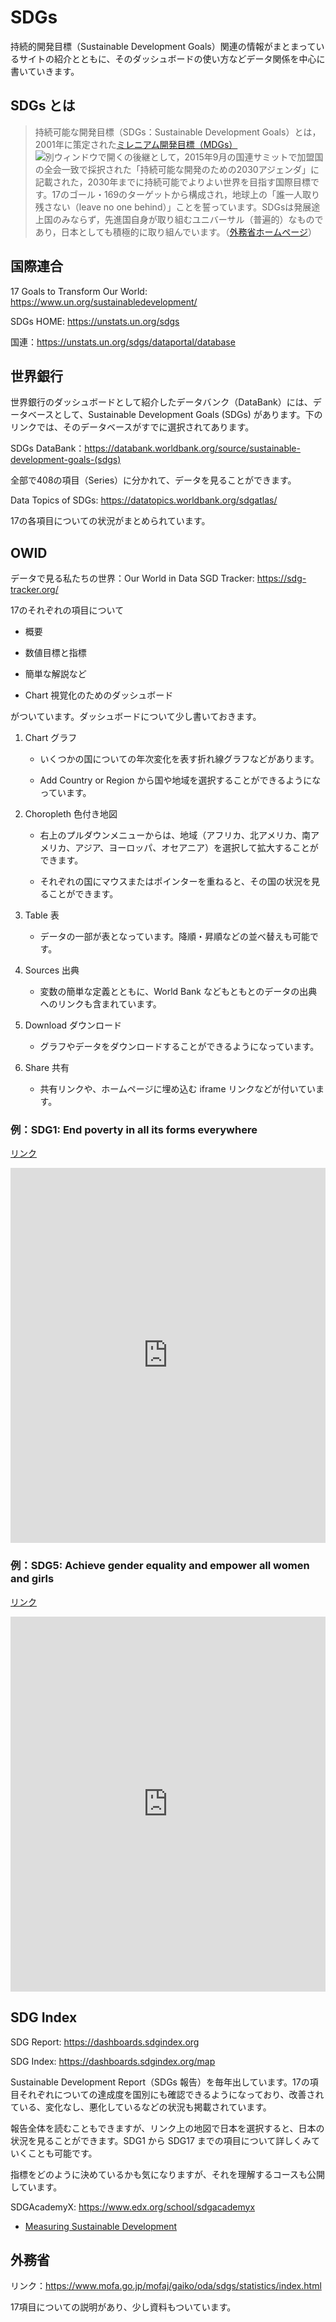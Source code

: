 # SDGs {#sdgs-site}

持続的開発目標（Sustainable Development Goals）関連の情報がまとまっているサイトの紹介とともに、そのダッシュボードの使い方などデータ関係を中心に書いていきます。

## SDGs とは

> 持続可能な開発目標（SDGs：Sustainable Development Goals）とは，2001年に策定された[ミレニアム開発目標（MDGs）](https://www.mofa.go.jp/mofaj/gaiko/oda/doukou/mdgs.html)![別ウィンドウで開く](https://www.mofa.go.jp/mofaj/gaiko/oda/sdgs/common_img/icon_window.gif){alt="別ウィンドウで開く"}の後継として，2015年9月の国連サミットで加盟国の全会一致で採択された「持続可能な開発のための2030アジェンダ」に記載された，2030年までに持続可能でよりよい世界を目指す国際目標です。17のゴール・169のターゲットから構成され，地球上の「誰一人取り残さない（leave no one behind）」ことを誓っています。SDGsは発展途上国のみならず，先進国自身が取り組むユニバーサル（普遍的）なものであり，日本としても積極的に取り組んでいます。（[外務省ホームページ](https://www.mofa.go.jp/mofaj/gaiko/oda/sdgs/about/index.html)）

## 国際連合

17 Goals to Transform Our World: <https://www.un.org/sustainabledevelopment/>

SDGs HOME: <https://unstats.un.org/sdgs>

国連：<https://unstats.un.org/sdgs/dataportal/database>

## 世界銀行

世界銀行のダッシュボードとして紹介したデータバンク（DataBank）には、データベースとして、Sustainable Development Goals (SDGs) があります。下のリンクでは、そのデータベースがすでに選択されてあります。

SDGs DataBank：[https://databank.worldbank.org/source/sustainable-development-goals-(sdgs)](https://databank.worldbank.org/source/sustainable-development-goals-(sdgs)){.uri}

全部で408の項目（Series）に分かれて、データを見ることができます。

Data Topics of SDGs: <https://datatopics.worldbank.org/sdgatlas/>

17の各項目についての状況がまとめられています。

## OWID

データで見る私たちの世界：Our World in Data SGD Tracker: <https://sdg-tracker.org/>

17のそれぞれの項目について

-   概要

-   数値目標と指標

-   簡単な解説など

-   Chart 視覚化のためのダッシュボード

がついています。ダッシュボードについて少し書いておきます。

1.  Chart グラフ

    -   いくつかの国についての年次変化を表す折れ線グラフなどがあります。

    -   Add Country or Region から国や地域を選択することができるようになっています。

2.  Choropleth 色付き地図

    -   右上のプルダウンメニューからは、地域（アフリカ、北アメリカ、南アメリカ、アジア、ヨーロッパ、オセアニア）を選択して拡大することができます。

    -   それぞれの国にマウスまたはポインターを重ねると、その国の状況を見ることができます。

3.  Table 表

    -   データの一部が表となっています。降順・昇順などの並べ替えも可能です。

4.  Sources 出典

    -   変数の簡単な定義とともに、World Bank などもともとのデータの出典へのリンクも含まれています。

5.  Download ダウンロード

    -   グラフやデータをダウンロードすることができるようになっています。

6.  Share 共有

    -   共有リンクや、ホームページに埋め込む iframe リンクなどが付いています。

### 例：SDG1: **End poverty in all its forms everywhere**

[リンク](https://ourworldindata.org/grapher/share-of-population-in-extreme-poverty)

```{=html}
<iframe src="https://ourworldindata.org/grapher/share-of-population-in-extreme-poverty" loading="lazy" style="width: 100%; height: 600px; border: 0px none;"></iframe>
```
### 例：SDG5: **Achieve gender equality and empower all women and girls**

[リンク](https://ourworldindata.org/grapher/overarching-legal-frameworks-regarding-gender-equality)

```{=html}
<iframe src="https://ourworldindata.org/grapher/overarching-legal-frameworks-regarding-gender-equality?tab=chart&time=2018..2022&country=ARE~OWID_WRL~KEN~JPN" loading="lazy" style="width: 100%; height: 600px; border: 0px none;"></iframe>
```
## SDG Index

SDG Report: <https://dashboards.sdgindex.org>

SDG Index: <https://dashboards.sdgindex.org/map>

Sustainable Development Report（SDGs 報告）を毎年出しています。17の項目それぞれについての達成度を国別にも確認できるようになっており、改善されている、変化なし、悪化しているなどの状況も掲載されています。

報告全体を読むこともできますが、リンク上の地図で日本を選択すると、日本の状況を見ることができます。SDG1 から SDG17 までの項目について詳しくみていくことも可能です。

指標をどのように決めているかも気になりますが、それを理解するコースも公開しています。

SDGAcademyX: <https://www.edx.org/school/sdgacademyx>

-   [Measuring Sustainable Development](https://www.edx.org/learn/sustainable-development/sdg-academy-measuring-sustainable-development?webview=false&campaign=Measuring+Sustainable+Development&source=edx&product_category=course&placement_url=https%3A%2F%2Fwww.edx.org%2Fschool%2Fsdgacademyx)

## 外務省

リンク：<https://www.mofa.go.jp/mofaj/gaiko/oda/sdgs/statistics/index.html>

17項目についての説明があり、少し資料もついています。
